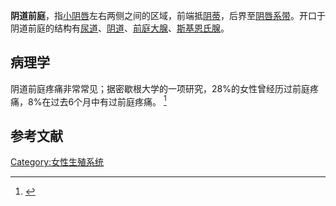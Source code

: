 {{Infobox anatomy
| Name        = 阴道前庭 
| Latin       = vestibulum vaginæ
| Image       = Scheidenvorhof.jpg
| Caption     = 阴道前庭（虚线内） 
| Image2      =
| Caption2    =
| precursor   = {{le|Urogenital sinus}}
| System      = [[女性生殖系統|女性生殖系統]]
| part_of     = [[女陰|女陰]]
<!--
| GraySubject  = 270 
| GrayPage     = 1264 
-->
}}
'''阴道前庭'''，指[[小阴唇|小阴唇]]左右两侧之间的区域，前端抵[[阴蒂|阴蒂]]，后界至[[阴唇系带|阴唇系带]]。开口于阴道前庭的结构有[[尿道|尿道]]、[[阴道|阴道]]、[[前庭大腺|前庭大腺]]、[[斯基恩氏腺|斯基恩氏腺]]。

== 病理学==
阴道前庭疼痛非常常见；据密歇根大学的一项研究，28%的女性曾经历过前庭疼痛，8%在过去6个月中有过前庭疼痛。 <ref>{{cite journal |last1=Reed |first1=BD |last2=Crawford |first2=S |last3=Couper |first3=M |last4=Cave |first4=C |year=2004 |title=Pain at the vulvar vestibule: a web-based survey. |journal=Journal of Lower Genital Tract Disease |volume=8 |issue=1 |pages=48–57 |publisher= |doi= |url=http://journals.lww.com/jlgtd/Abstract/2004/01000/Pain_at_the_Vulvar_Vestibule__A_Web_Based_Survey.11.aspx |accessdate=April 20, 2012 |archive-date=2019-11-29 |archive-url=https://web.archive.org/web/20191129020408/https://journals.lww.com/jlgtd/Abstract/2004/01000/Pain_at_the_Vulvar_Vestibule__A_Web_Based_Survey.11.aspx |dead-url=no }}</ref>

==参考文献==
{{reflist}}
{{女性生殖系統}}
[[Category:女性生殖系统|Category:女性生殖系统]]